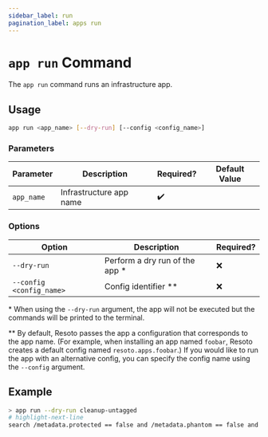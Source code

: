 ```yaml
---
sidebar_label: run
pagination_label: apps run
---
```


# `app run` Command

The `app run` command runs an infrastructure app.

## Usage

```bash
app run <app_name> [--dry-run] [--config <config_name>]
```

### Parameters

| Parameter  | Description             | Required? | Default Value |
| ---------- | ----------------------- | --------- | ------------- |
| `app_name` | Infrastructure app name | ✔️        |               |

### Options

| Option                   | Description                     | Required? |
| ------------------------ | ------------------------------- | --------- |
| `--dry-run`              | Perform a dry run of the app \* | ❌        |
| `--config <config_name>` | Config identifier \*\*          | ❌        |

\* When using the `--dry-run` argument, the app will not be executed but the commands will be printed to the terminal.

\*\* By default, Resoto passes the app a configuration that corresponds to the app name. (For example, when installing an app named `foobar`, Resoto creates a default config named `resoto.apps.foobar`.) If you would like to run the app with an alternative config, you can specify the config name using the `--config` argument.

## Example

```bash title="Dry run an app"
> app run --dry-run cleanup-untagged
# highlight-next-line
search /metadata.protected == false and /metadata.phantom == false and /metadata.cleaned == false and is(["aws_ec2_instance", "aws_ec2_volume", "aws_vpc", "aws_cloudformation_stack", "aws_elb", "aws_alb", "aws_alb_target_group", "aws_eks_cluster", "aws_eks_nodegroup", "example_instance", "example_network"]) and not(has_key(tags, ["owner", "expiration"])) and ((/ancestors.cloud.reported.id == "aws" and /ancestors.account.reported.id == "068564737731" and age > 7d) or (/ancestors.cloud.reported.id == "aws" and /ancestors.account.reported.id == "575584959047" and age > 2h)) | clean "Missing one or more of required tags owner, expiration and age more than threshold"
```
